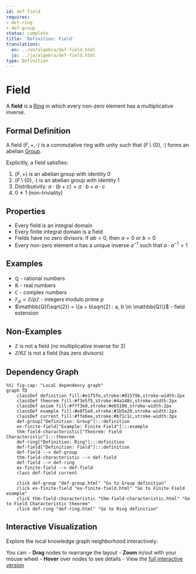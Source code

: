 ```yaml
---
id: def-field
requires:
- def-ring
- def-group
status: complete
title: 'Definition: Field'
translations:
  en: ../en/algebra/def-field.html
  ja: ../ja/algebra/def-field.html
type: Definition
---
```


# Field {#def-field}

A **field** is a [Ring](def-ring.qmd) in which every non-zero element has a multiplicative inverse.

## Formal Definition

A field $(F, +, \cdot)$ is a commutative ring with unity such that $(F \setminus \{0\}, \cdot)$ forms an abelian [Group](def-group.qmd).

Explicitly, a field satisfies:

1. $(F, +)$ is an abelian group with identity $0$
2. $(F \setminus \{0\}, \cdot)$ is an abelian group with identity $1$
3. Distributivity: $a \cdot (b + c) = a \cdot b + a \cdot c$
4. $0 \neq 1$ (non-triviality)

## Properties

- Every field is an integral domain
- Every finite integral domain is a field
- Fields have no zero divisors: if $ab = 0$, then $a = 0$ or $b = 0$
- Every non-zero element $a$ has a unique inverse $a^{-1}$ such that $a \cdot a^{-1} = 1$

## Examples

- $\mathbb{Q}$ - rational numbers
- $\mathbb{R}$ - real numbers
- $\mathbb{C}$ - complex numbers
- $\mathbb{F}_p = \mathbb{Z}/p\mathbb{Z}$ - integers modulo prime $p$
- $\mathbb{Q}(\sqrt{2}) = \{a + b\sqrt{2} : a, b \in \mathbb{Q}\}$ - field extension

## Non-Examples

- $\mathbb{Z}$ is not a field (no multiplicative inverse for 2)
- $\mathbb{Z}/6\mathbb{Z}$ is not a field (has zero divisors)

## Dependency Graph

```mermaid
%%| fig-cap: "Local dependency graph"
graph TD
    classDef definition fill:#e1f5fe,stroke:#01579b,stroke-width:2px
    classDef theorem fill:#f3e5f5,stroke:#4a148c,stroke-width:2px
    classDef axiom fill:#fff3e0,stroke:#e65100,stroke-width:2px
    classDef example fill:#e8f5e9,stroke:#1b5e20,stroke-width:2px
    classDef current fill:#ffebee,stroke:#b71c1c,stroke-width:3px
    def-group["Definition: Group"]:::definition
    ex-finite-field["Example: Finite Field"]:::example
    thm-field-characteristic["Theorem: Field Characteristic"]:::theorem
    def-ring["Definition: Ring"]:::definition
    def-field["Definition: Field"]:::definition
    def-field --> def-group
    thm-field-characteristic --> def-field
    def-field --> def-ring
    ex-finite-field --> def-field
    class def-field current

    click def-group "def-group.html" "Go to Group definition"
    click ex-finite-field "ex-finite-field.html" "Go to Finite Field example"
    click thm-field-characteristic "thm-field-characteristic.html" "Go to Field Characteristic theorem"
    click def-ring "def-ring.html" "Go to Ring definition"
```

## Interactive Visualization

Explore the local knowledge graph neighborhood interactively:

::: {.graph-viz data-id="def-field" data-width="700" data-height="500"}
:::

You can:
- **Drag** nodes to rearrange the layout
- **Zoom** in/out with your mouse wheel
- **Hover** over nodes to see details
- View the [full interactive version](../../output/interactive/def-field.html){target="_blank"}
